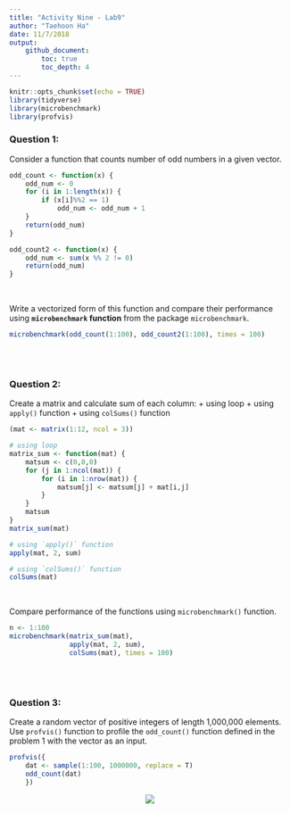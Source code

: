 ```yaml
---
title: "Activity Nine - Lab9"
author: "Taehoon Ha"
date: 11/7/2018
output: 
    github_document:
        toc: true
        toc_depth: 4
---
```


```r
knitr::opts_chunk$set(echo = TRUE)
library(tidyverse)
library(microbenchmark)
library(profvis)
```

### Question 1:
Consider a function that counts number of odd numbers in a given vector.

```r
odd_count <- function(x) {
    odd_num <- 0
    for (i in 1:length(x)) {
        if (x[i]%%2 == 1) 
            odd_num <- odd_num + 1
    }
    return(odd_num)
}
```

```r
odd_count2 <- function(x) {
    odd_num <- sum(x %% 2 != 0)
    return(odd_num)
}
```

<br>

Write a vectorized form of this function and compare their performance using **`microbenchmark` function** from the package `microbenchmark`.

```r
microbenchmark(odd_count(1:100), odd_count2(1:100), times = 100)
```

<br><br>

### Question 2: 
Create a matrix and calculate sum of each column:
+ using loop
+ using `apply()` function
+ using `colSums()` function

```r
(mat <- matrix(1:12, ncol = 3))

# using loop
matrix_sum <- function(mat) {
    matsum <- c(0,0,0)
    for (j in 1:ncol(mat)) {
        for (i in 1:nrow(mat)) {
            matsum[j] <- matsum[j] + mat[i,j]
        }
    }
    matsum
}
matrix_sum(mat)

# using `apply()` function
apply(mat, 2, sum)

# using `colSums()` function
colSums(mat)
```

<br>

Compare performance of the functions using `microbenchmark()` function.
```r
n <- 1:100
microbenchmark(matrix_sum(mat),
               apply(mat, 2, sum),
               colSums(mat), times = 100)
```

<br><br>

### Question 3: 
Create a random vector of positive integers of length 1,000,000 elements. Use `profvis()` function to profile the `odd_count()` function defined in the problem 1 with the vector as an input.

```r
profvis({
    dat <- sample(1:100, 1000000, replace = T)
    odd_count(dat)
    })
```

<p align="center">
<img src = 'https://ws2.sinaimg.cn/large/006tNbRwly1fx7nb72zvzj31hi0wm0zx.jpg'>
</p>
<br>

